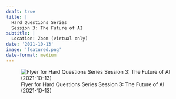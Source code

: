 ```yaml
---
draft: true 
title: |
  Hard Questions Series
  Session 3: The Future of AI
subtitle: |
  Location: Zoom (virtual only)
date: '2021-10-13'
image: 'featured.png'
date-format: medium 
---
```




![Flyer for Hard Questions Series
Session 3: The Future of AI (2021-10-13)](featured.png){.lightbox}
